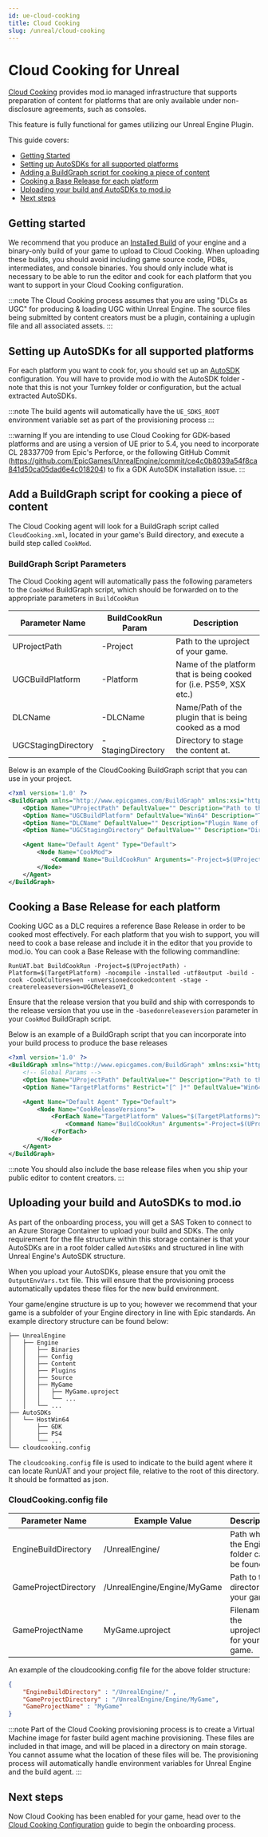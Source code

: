 ```yaml
---
id: ue-cloud-cooking
title: Cloud Cooking
slug: /unreal/cloud-cooking
---
```


# Cloud Cooking for Unreal

[Cloud Cooking](https://docs.mod.io/cloud-cooking) provides mod.io managed infrastructure that supports preparation of content for platforms that are only available under non-disclosure agreements, such as consoles.

This feature is fully functional for games utilizing our Unreal Engine Plugin.

This guide covers:

* [Getting Started](#getting-started)
* [Setting up AutoSDKs for all supported platforms](#setting-up-autosdks-for-all-supported-platforms)
* [Adding a BuildGraph script for cooking a piece of content](#add-a-buildgraph-script-for-cooking-a-piece-of-content)
* [Cooking a Base Release for each platform](#cooking-a-base-release-for-each-platform)
* [Uploading your build and AutoSDKs to mod.io](#uploading-your-build-and-autosdks-to-modio)
* [Next steps](#next-steps)

## Getting started

We recommend that you produce an [Installed Build](https://dev.epicgames.com/documentation/en-us/unreal-engine/create-an-installed-build-of-unreal-engine) of your engine and a binary-only build of your game to upload to Cloud Cooking. When uploading these builds, you should avoid including game source code, PDBs, intermediates, and console binaries. You should only include what is necessary to be able to run the editor and cook for each platform that you want to support in your Cloud Cooking configuration.

:::note
The Cloud Cooking process assumes that you are using "DLCs as UGC" for producing & loading UGC within Unreal Engine. The source files being submitted by content creators must be a plugin, containing a uplugin file and all associated assets.
:::

## Setting up AutoSDKs for all supported platforms

For each platform you want to cook for, you should set up an [AutoSDK](https://dev.epicgames.com/documentation/en-us/unreal-engine/using-the-autosdk-system-in-unreal-engine) configuration. You will have to provide mod.io with the AutoSDK folder - note that this is not your Turnkey folder or configuration, but the actual extracted AutoSDKs.

:::note
The build agents will automatically have the `UE_SDKS_ROOT` environment variable set as part of the provisioning process
:::

:::warning
If you are intending to use Cloud Cooking for GDK-based platforms and are using a version of UE prior to 5.4, you need to incorporate CL 28337709 from Epic's Perforce, or the following GitHub Commit (https://github.com/EpicGames/UnrealEngine/commit/ce4c0b8039a54f8ca841d50ca05dad6e4c018204) to fix a GDK AutoSDK installation issue.
:::

## Add a BuildGraph script for cooking a piece of content

The Cloud Cooking agent will look for a BuildGraph script called `CloudCooking.xml`, located in your game's Build directory, and execute a build step called `CookMod`.

### BuildGraph Script Parameters

The Cloud Cooking agent will automatically pass the following parameters to the `CookMod` BuildGraph script, which should be forwarded on to the appropriate parameters in `BuildCookRun`

| Parameter Name    | BuildCookRun Param | Description |
| -------- | -------- | ------- |
| UProjectPath  | -Project | Path to the uproject of your game.   |
| UGCBuildPlatform | -Platform | Name of the platform that is being cooked for (i.e. PS5®, XSX etc.)     |
| DLCName   | -DLCName | Name/Path of the plugin that is being cooked as a mod   |
| UGCStagingDirectory | -StagingDirectory | Directory to stage the content at.  |

Below is an example of the CloudCooking BuildGraph script that you can use in your project.

```xml
<?xml version='1.0' ?>
<BuildGraph xmlns="http://www.epicgames.com/BuildGraph" xmlns:xsi="http://www.w3.org/2001/XMLSchema-instance" xsi:schemaLocation="./Schema.xsd">
    <Option Name="UProjectPath" DefaultValue="" Description="Path to the base project to reference"/>
    <Option Name="UGCBuildPlatform" DefaultValue="Win64" Description="The platform to cook UGC for. Passed by Cloud Cooking Agent"/>
    <Option Name="DLCName" DefaultValue="" Description="Plugin Name of the UGC to build"/>
    <Option Name="UGCStagingDirectory" DefaultValue="" Description="Directory to stage the packged DLC"/>      

    <Agent Name="Default Agent" Type="Default">
        <Node Name="CookMod">
            <Command Name="BuildCookRun" Arguments="-Project=$(UProjectPath) -Platform=$(UGCBuildPlatform) -nocompile -installed -utf8output  -nobuild -cook -CookCultures=en -unversionedcookedcontent -pak -stage -basedonreleaseversion=UGCReleaseV1_0 -stagebasereleasepaks -DLCName=$(DLCName) -stagingdirectory=$(UGCStagingDirectory)" />
        </Node>
    </Agent>
</BuildGraph>
```

## Cooking a Base Release for each platform

Cooking UGC as a DLC requires a reference Base Release in order to be cooked most effectively. For each platform that you wish to support, you will need to cook a base release and include it in the editor that you provide to mod.io.
You can cook a Base Release with the following commandline:

`RunUAT.bat BuildCookRun -Project=$(UProjectPath) -Platform=$(TargetPlatform) -nocompile -installed -utf8output -build -cook -CookCultures=en -unversionedcookedcontent -stage -createreleaseversion=UGCReleaseV1_0`

Ensure that the release version that you build and ship with corresponds to the release version that you use in the `-basedonreleaseversion` parameter in your `CookMod` BuildGraph script.

Below is an example of a BuildGraph script that you can incorporate into your build process to produce the base releases

```xml
<?xml version='1.0' ?>
<BuildGraph xmlns="http://www.epicgames.com/BuildGraph" xmlns:xsi="http://www.w3.org/2001/XMLSchema-instance" xsi:schemaLocation="./Schema.xsd">
    <!-- Global Params -->
    <Option Name="UProjectPath" DefaultValue="" Description="Path to the base project to reference"/>
    <Option Name="TargetPlatforms" Restrict="[^ ]*" DefaultValue="Win64" Description="List of the target platforms to build for, separated by semicolons, eg. Win64;Android"/>

    <Agent Name="Default Agent" Type="Default">
        <Node Name="CookReleaseVersions">
            <ForEach Name="TargetPlatform" Values="$(TargetPlatforms)">
                <Command Name="BuildCookRun" Arguments="-Project=$(UProjectPath) -Platform=$(TargetPlatform) -nocompile -installed -utf8output -build -cook -CookCultures=en -unversionedcookedcontent -stage -createreleaseversion=UGCReleaseV1_0" />    
            </ForEach>
        </Node>
    </Agent>
</BuildGraph>
```

:::note
You should also include the base release files when you ship your public editor to content creators.
:::

## Uploading your build and AutoSDKs to mod.io

As part of the onboarding process, you will get a SAS Token to connect to an Azure Storage Container to upload your build and SDKs. The only requirement for the file structure within this storage container is that your AutoSDKs are in a root folder called `AutoSDKs` and structured in line with Unreal Engine's AutoSDK structure. 

When you upload your AutoSDKs, please ensure that you omit the `OutputEnvVars.txt` file. This will ensure that the provisioning process automatically updates these files for the new build environment.

Your game/engine structure is up to you; however we recommend that your game is a subfolder of your Engine directory in line with Epic standards.
An example directory structure can be found below:

```
├── UnrealEngine
│   ├── Engine
│   │   ├── Binaries
│   │   ├── Config
│   │   ├── Content
│   │   ├── Plugins
│   │   ├── Source
│   │   ├── MyGame
│   │   │   ├── MyGame.uproject
│   │   │   └── ...
│   │   └── ...
├── AutoSDKs
│   └── HostWin64
│       ├── GDK
│       ├── PS4
│       └── ...
└── cloudcooking.config
```

The `cloudcooking.config` file is used to indicate to the build agent where it can locate RunUAT and your project file, relative to the root of this directory. It should be formatted as json.

### CloudCooking.config file

| Parameter Name    | Example Value | Description |
| -------- | -------- | ------- |
| EngineBuildDirectory  | /UnrealEngine/ | Path where the Engine folder can be found |
| GameProjectDirectory | /UnrealEngine/Engine/MyGame | Path to the directory of your game  |
| GameProjectName | MyGame.uproject | Filename of the uproject file for your game.  |

An example of the cloudcooking.config file for the above folder structure:

```json
{
    "EngineBuildDirectory" : "/UnrealEngine/" ,
    "GameProjectDirectory" : "/UnrealEngine/Engine/MyGame",
    "GameProjectName" : "MyGame"
}
```

:::note
Part of the Cloud Cooking provisioning process is to create a Virtual Machine image for faster build agent machine provisioning. These files are included in that image, and will be placed in a directory on main storage. You cannot assume what the location of these files will be. The provisioning process will automatically handle environment variables for Unreal Engine and the build agent.
:::

## Next steps

Now Cloud Cooking has been enabled for your game, head over to the [Cloud Cooking Configuration](https://docs.mod.io/cloud-cooking/configuration/) guide to begin the onboarding process.